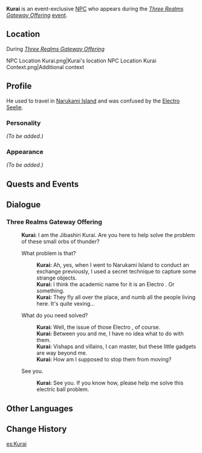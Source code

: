 {{Meta
<!-- Remove this template after adding the missing info -->
|missing_NPC_profile  = yes
}}
{{Character Infobox
|type             = Event NPC
|deceased         = Past
|image            = NPC Kurai.png
|realname         = 
|region           = Inazuma
|affiliation      = Enkanomiya
|affiliation2     = Jibashiri
|affiliation3     = Shades of Tokoyo
|voiceEN          = 
|voiceCN          = 
|voiceJP          = 
}}
'''Kurai''' is an event-exclusive [[NPC]] who appears during the ''[[Three Realms Gateway Offering]]'' [[Event|event]].

==Location==
;During ''[[Three Realms Gateway Offering]]''
<gallery>
NPC Location Kurai.png|Kurai's location
NPC Location Kurai Context.png|Additional context
</gallery>

==Profile==
<!-- detailed story/lore information goes here -->
He used to travel in [[Narukami Island]] and was confused by the [[Seelie|Electro Seelie]].

===Personality===
''(To be added.)''

===Appearance===
''(To be added.)''

==Quests and Events==
{{Quests and Events}}

==Dialogue==
===Three Realms Gateway Offering===
{{Dialogue start}}
:'''Kurai:''' I am the Jibashiri Kurai. Are you here to help solve the problem of these small orbs of thunder?
:{{DIcon}} What problem is that?
::'''Kurai:''' Ah, yes, when I went to Narukami Island to conduct an exchange previously, I used a secret technique to capture some strange objects.
::'''Kurai:''' I think the academic name for it is an Electro {{Not a typo|Seele}}. Or something.
::'''Kurai:''' They fly all over the place, and numb all the people living here. It's quite vexing...
:{{DIcon}} What do you need solved?
::'''Kurai:''' Well, the issue of those Electro {{Not a typo|Cells}}, of course.
::'''Kurai:''' Between you and me, I have no idea what to do with them.
::'''Kurai:''' Vishaps and villains, I can master, but these little gadgets are way beyond me.
::'''Kurai:''' How am I supposed to stop them from moving?
:{{DIcon}} See you.
::'''Kurai:''' See you. If you know how, please help me solve this electric ball problem.
{{Dialogue end}}
<!--
==Trivia==
-->
==Other Languages==
{{Other Languages|default_hidden = 1
|en      = Kurai
|zhs     = 久濑
|zhs_rm  = Jiǔlài
|zht     = 久瀨
|zht_rm  = Jiǔlài
|ja      = 久瀬
|ja_rm   = Kurai
|ko      = 쿠라이
|ko_rm   = Kura'i
|es      = Kurai
|fr      = Kurai
|ru      = Курай
|th      = Kurai
|vi      = Kurai
|de      = Kurai
|id      = Kurai
|pt      = Kurai
}}

==Change History==
{{Change History|2.5}}
<!--
==References==
{{Reflist}}-->

[[es:Kurai]]
